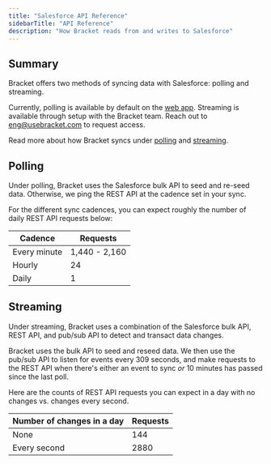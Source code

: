 ```yaml
---
title: "Salesforce API Reference"
sidebarTitle: "API Reference"
description: "How Bracket reads from and writes to Salesforce"
---
```

## Summary

Bracket offers two methods of syncing data with Salesforce: polling and streaming. 

Currently, polling is available by default on the [web app](https://app.usebracket.com/). Streaming is available through setup with the Bracket team. Reach out to eng@usebracket.com to request access. 

Read more about how Bracket syncs under [polling]("/polling") and [streaming]("/streaming").

## Polling

Under polling, Bracket uses the Salesforce bulk API to seed and re-seed data. Otherwise, we ping the REST API at the cadence set in your sync. 

For the different sync cadences, you can expect roughly the number of daily REST API requests below:

| Cadence                                  | Requests                                                                                                                  |
| --------------------------------      | --------------------------------------------------------------------------------------------------------------------------------- |
| Every minute      |    1,440 - 2,160                                                                                                         |
| Hourly    |            24                                                                                               |
| Daily          |       1                                                           |

## Streaming

Under streaming, Bracket uses a combination of the Salesforce bulk API, REST API, and pub/sub API to detect and transact data changes. 

Bracket uses the bulk API to seed and reseed data. We then use the pub/sub API to listen for events every 309 seconds, and make requests to the REST API when there's either an event to sync _or_ 10 minutes has passed since the last poll. 

Here are the counts of REST API requests you can expect in a day with no changes vs. changes every second.

| Number of changes in a day                                | Requests                                                                                                                  |
| --------------------------------      | --------------------------------------------------------------------------------------------------------------------------------- |
| None      |    144                                                                                                         |
| Every second    |            2880                                                                                               |
